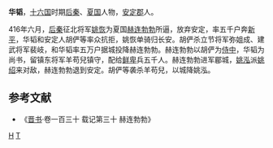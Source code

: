 '''华韬'''，[[十六国|十六国]]时期[[后秦|后秦]]、[[夏_(十六国)|夏国]]人物，[[安定郡|安定郡]]人。

416年六月，[[后秦|后秦]]征北将军[[姚恢|姚恢]]为夏国[[赫连勃勃|赫连勃勃]]所逼，放弃安定，率五千户奔[[新平|新平]]，华韬和安定人胡俨等率众抗拒，姚恢单骑归长安。胡俨杀立节将军弥姐成、建武将军裴岐，和华韬率五万户据城投降赫连勃勃。赫连勃勃以胡俨为[[侍中|侍中]]，华韬为尚书，留镇东将军羊苟兒镇守，配给[[鲜卑|鲜卑]]兵五千人。赫连勃勃进军郿城，[[姚泓|姚泓]]派[[姚绍|姚绍]]来对敌，赫连勃勃退到安定。胡俨等袭杀羊苟兒，以城降姚泓。
==参考文献==
*《[[晋书|晋书]]·卷一百三十 载记第三十 赫连勃勃》
[[分类:夏国官员|H]]
[[分类:华姓|T]]